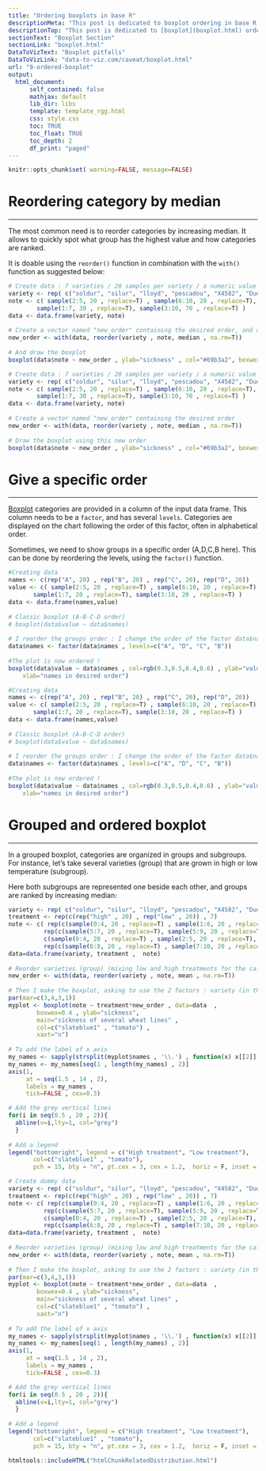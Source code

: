 ```yaml
---
title: "Ordering boxplots in base R"
descriptionMeta: "This post is dedicated to boxplot ordering in base R. It describes 3 common use cases of reordering issue with code and explanation"
descriptionTop: "This post is dedicated to [boxplot](boxplot.html) ordering in base R. It describes 3 common use cases of reordering issue with code and explanation."
sectionText: "Boxplot Section"
sectionLink: "boxplot.html"
DataToVizText: "Boxplot pitfalls"
DataToVizLink: "data-to-viz.com/caveat/boxplot.html"
url: "9-ordered-boxplot"
output:
  html_document:
      self_contained: false    
      mathjax: default
      lib_dir: libs
      template: template_rgg.html
      css: style.css
      toc: TRUE
      toc_float: TRUE
      toc_depth: 2
      df_print: "paged"
---
```



```r
knitr::opts_chunk$set( warning=FALSE, message=FALSE)
```

<div class="container">



# Reordering category by median
***

<div class = "row">

<div class = "col-md-6  col-sm-12 align-self-center">

The most common need is to reorder categories by increasing median. It allows to quickly spot what group has the highest value and how categories are ranked.

It is doable using the `reorder()` function in combination with the `with()` function as suggested below:
</div>


<div class = "col-md-6  col-sm-12">

```r
# Create data : 7 varieties / 20 samples per variety / a numeric value for each sample
variety <- rep( c("soldur", "silur", "lloyd", "pescadou", "X4582", "Dudur", "Classic"), each=20)
note <- c( sample(2:5, 20 , replace=T) , sample(6:10, 20 , replace=T),
        sample(1:7, 30 , replace=T), sample(3:10, 70 , replace=T) )
data <- data.frame(variety, note)
 
# Create a vector named "new_order" containing the desired order, and ask to boxplot using this vector !
new_order <- with(data, reorder(variety , note, median , na.rm=T))
 
# And draw the boxplot
boxplot(data$note ~ new_order , ylab="sickness" , col="#69b3a2", boxwex=0.4 , main="")
```
</div>
</div>



```r
# Create data : 7 varieties / 20 samples per variety / a numeric value for each sample
variety <- rep( c("soldur", "silur", "lloyd", "pescadou", "X4582", "Dudur", "Classic"), each=20)
note <- c( sample(2:5, 20 , replace=T) , sample(6:10, 20 , replace=T),
        sample(1:7, 30 , replace=T), sample(3:10, 70 , replace=T) )
data <- data.frame(variety, note)
 
# Create a vector named "new_order" containing the desired order
new_order <- with(data, reorder(variety , note, median , na.rm=T))
 
# Draw the boxplot using this new order
boxplot(data$note ~ new_order , ylab="sickness" , col="#69b3a2", boxwex=0.4 , main="")
```



# Give a specific order
***

<div class = "row">

<div class = "col-md-6  col-sm-12 align-self-center">

[Boxplot](boxplot.html) categories are provided in a column of the input data frame. This column needs to be a `factor`, and has several `levels`. Categories are displayed on the chart following the order of this factor, often in alphabetical order.

Sometimes, we need to show groups in a specific order (A,D,C,B here). This can be done by reordering the levels, using the `factor()` function.

</div>


<div class = "col-md-6  col-sm-12">

```r
#Creating data 
names <- c(rep("A", 20) , rep("B", 20) , rep("C", 20), rep("D", 20))
value <- c( sample(2:5, 20 , replace=T) , sample(6:10, 20 , replace=T), 
       sample(1:7, 20 , replace=T), sample(3:10, 20 , replace=T) )
data <- data.frame(names,value)
 
# Classic boxplot (A-B-C-D order)
# boxplot(data$value ~ data$names)
 
# I reorder the groups order : I change the order of the factor data$names
data$names <- factor(data$names , levels=c("A", "D", "C", "B"))
 
#The plot is now ordered !
boxplot(data$value ~ data$names , col=rgb(0.3,0.5,0.4,0.6) , ylab="value" , 
    xlab="names in desired order")
```
</div>
</div>



```r
#Creating data 
names <- c(rep("A", 20) , rep("B", 20) , rep("C", 20), rep("D", 20))
value <- c( sample(2:5, 20 , replace=T) , sample(6:10, 20 , replace=T), 
       sample(1:7, 20 , replace=T), sample(3:10, 20 , replace=T) )
data <- data.frame(names,value)
 
# Classic boxplot (A-B-C-D order)
# boxplot(data$value ~ data$names)
 
# I reorder the groups order : I change the order of the factor data$names
data$names <- factor(data$names , levels=c("A", "D", "C", "B"))
 
#The plot is now ordered !
boxplot(data$value ~ data$names , col=rgb(0.3,0.5,0.4,0.6) , ylab="value" , 
    xlab="names in desired order")
```










# Grouped and ordered boxplot {#grouped}
***

<div class = "row">

<div class = "col-md-6  col-sm-12 align-self-center">

In a grouped boxplot, categories are organized in groups and subgroups. For instance, let's take several varieties (group) that are grown in high or low temperature (subgroup).

Here both subgroups are represented one beside each other, and groups are ranked by increasing median:
</div>


<div class = "col-md-6  col-sm-12">

```r
variety <- rep( c("soldur", "silur", "lloyd", "pescadou", "X4582", "Dudur", "Classic"), each=40)
treatment <- rep(c(rep("high" , 20) , rep("low" , 20)) , 7)
note <- c( rep(c(sample(0:4, 20 , replace=T) , sample(1:6, 20 , replace=T)),2), 
          rep(c(sample(5:7, 20 , replace=T), sample(5:9, 20 , replace=T)),2), 
          c(sample(0:4, 20 , replace=T) , sample(2:5, 20 , replace=T), 
          rep(c(sample(6:8, 20 , replace=T) , sample(7:10, 20 , replace=T)),2) ))
data=data.frame(variety, treatment ,  note)
 
# Reorder varieties (group) (mixing low and high treatments for the calculations)
new_order <- with(data, reorder(variety , note, mean , na.rm=T))
 
# Then I make the boxplot, asking to use the 2 factors : variety (in the good order) AND treatment :
par(mar=c(3,4,3,1))
myplot <- boxplot(note ~ treatment*new_order , data=data  , 
        boxwex=0.4 , ylab="sickness",
        main="sickness of several wheat lines" , 
        col=c("slateblue1" , "tomato") ,  
        xaxt="n")
 
# To add the label of x axis
my_names <- sapply(strsplit(myplot$names , '\\.') , function(x) x[[2]] )
my_names <- my_names[seq(1 , length(my_names) , 2)]
axis(1, 
     at = seq(1.5 , 14 , 2), 
     labels = my_names , 
     tick=FALSE , cex=0.3)

# Add the grey vertical lines
for(i in seq(0.5 , 20 , 2)){ 
  abline(v=i,lty=1, col="grey")
  }
 
# Add a legend
legend("bottomright", legend = c("High treatment", "Low treatment"), 
       col=c("slateblue1" , "tomato"),
       pch = 15, bty = "n", pt.cex = 3, cex = 1.2,  horiz = F, inset = c(0.1, 0.1))
```
</div>
</div>



```r
# Create dummy data
variety <- rep( c("soldur", "silur", "lloyd", "pescadou", "X4582", "Dudur", "Classic"), each=40)
treatment <- rep(c(rep("high" , 20) , rep("low" , 20)) , 7)
note <- c( rep(c(sample(0:4, 20 , replace=T) , sample(1:6, 20 , replace=T)),2), 
          rep(c(sample(5:7, 20 , replace=T), sample(5:9, 20 , replace=T)),2), 
          c(sample(0:4, 20 , replace=T) , sample(2:5, 20 , replace=T), 
          rep(c(sample(6:8, 20 , replace=T) , sample(7:10, 20 , replace=T)),2) ))
data=data.frame(variety, treatment ,  note)
 
# Reorder varieties (group) (mixing low and high treatments for the calculations)
new_order <- with(data, reorder(variety , note, mean , na.rm=T))
 
# Then I make the boxplot, asking to use the 2 factors : variety (in the good order) AND treatment :
par(mar=c(3,4,3,1))
myplot <- boxplot(note ~ treatment*new_order , data=data  , 
        boxwex=0.4 , ylab="sickness",
        main="sickness of several wheat lines" , 
        col=c("slateblue1" , "tomato") ,  
        xaxt="n")
 
# To add the label of x axis
my_names <- sapply(strsplit(myplot$names , '\\.') , function(x) x[[2]] )
my_names <- my_names[seq(1 , length(my_names) , 2)]
axis(1, 
     at = seq(1.5 , 14 , 2), 
     labels = my_names , 
     tick=FALSE , cex=0.3)

# Add the grey vertical lines
for(i in seq(0.5 , 20 , 2)){ 
  abline(v=i,lty=1, col="grey")
  }
 
# Add a legend
legend("bottomright", legend = c("High treatment", "Low treatment"), 
       col=c("slateblue1" , "tomato"),
       pch = 15, bty = "n", pt.cex = 3, cex = 1.2,  horiz = F, inset = c(0.1, 0.1))
```



<!-- Close container -->
</div>




```r
htmltools::includeHTML("htmlChunkRelatedDistribution.html")
```
